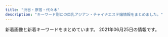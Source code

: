 ```yaml
---
title: "渋谷・原宿・代々木"
description: "キーワード別にの巨乳アジアン・チャイナエステ嬢情報をまとめました。"
---
```


新着画像と新着キーワードをまとめています。
2021年06月25日の情報です。

<DmmAffiliateIns />
<KeywordTable
  shops={
    [
    {
        "name": "\u6ce1\u6ce1\u30d5\u30a7\u30a2\u30ea\u30fc",
        "keywords": {
            "D": 4,
            "88": 5,
            "87": 5,
            "86": 3,
            "F": 1,
            "E": 2,
            "C": 17,
            "85": 4
        },
        "img_links": [
            "http://awaawa-fairy.work/sp/img/sys.jpg",
            "http://awaawa-fairy.work/sp/img/p-18.png",
            "http://awaawa-fairy.work/sp/img/sta22.png",
            "http://awaawa-fairy.work/sp/img/sta29.png",
            "http://awaawa-fairy.work/img/sta18.png",
            "http://awaawa-fairy.work/img/st26.png",
            "http://awaawa-fairy.work/sp/img/sta15.png",
            "http://awaawa-fairy.work/img/st4.png",
            "http://awaawa-fairy.work/sp/img/sta18.png",
            "http://awaawa-fairy.work/img/sta28.png",
            "http://awaawa-fairy.work/img/st22.png",
            "http://awaawa-fairy.work/img/st15.png",
            "http://awaawa-fairy.work/img/st17.png",
            "http://awaawa-fairy.work/sp/img/p-22.png",
            "http://awaawa-fairy.work/sp/img/sta17.png",
            "http://awaawa-fairy.work/img/st18.png",
            "http://awaawa-fairy.work/img/mo.png",
            "http://awaawa-fairy.work/img/head.png",
            "http://awaawa-fairy.work/img/st017.png",
            "http://awaawa-fairy.work/img/sta17.png",
            "http://awaawa-fairy.work/sp/img/mv.jpg",
            "http://awaawa-fairy.work/sp/img/pc.jpg",
            "http://awaawa-fairy.work/img/nos.png",
            "http://awaawa-fairy.work/sp/img/t-t.jpg",
            "http://awaawa-fairy.work/sp/img/sta26.png",
            "http://awaawa-fairy.work/sp/img/t-s.jpg",
            "http://awaawa-fairy.work/sp/img/time.jpg",
            "http://awaawa-fairy.work/sp/img/t-a.jpg",
            "http://awaawa-fairy.work/sp/img/add.jpg",
            "http://awaawa-fairy.work/img/sta29.png",
            "http://awaawa-fairy.work/sp/img/tit.jpg",
            "http://awaawa-fairy.work/sp/img/line.jpg",
            "http://awaawa-fairy.work/sp/img/sta28.png",
            "http://awaawa-fairy.work/img/st27.png",
            "http://awaawa-fairy.work/img/st018.png",
            "http://awaawa-fairy.work/sp/img/sta27.png",
            "http://awaawa-fairy.work/sp/img/t-r.jpg",
            "http://awaawa-fairy.work/img/bottom.png",
            "http://awaawa-fairy.work/sp/img/botton.jpg",
            "http://awaawa-fairy.work/sp/img/p-28.png",
            "http://awaawa-fairy.work/img/sta26.png",
            "http://awaawa-fairy.work/sp/img/pic.jpg",
            "http://awaawa-fairy.work/img/sta27.png",
            "http://awaawa-fairy.work/img/st29.png",
            "http://awaawa-fairy.work/sp/img/tel.jpg",
            "http://awaawa-fairy.work/img/st28.png",
            "http://awaawa-fairy.work/img/sta22.png",
            "http://awaawa-fairy.work/img/sta15.png",
            "http://awaawa-fairy.work/sp/img/info.jpg",
            "http://awaawa-fairy.work/sp/img/t-o.jpg"
        ],
        "url": "http://awaawa-fairy.work/",
        "station": "JR\u6e0b\u8c37\u99c5\u897f\u53e3"
    },
    {
        "station": "JR\u6e0b\u8c37\u99c5\u30cf\u30c1\u516c\u53e3",
        "img_links": [
            "http://www.e-god.work/images/int1.jpg",
            "http://www.e-god.work/images/int2.jpg",
            "http://www.e-god.work/images/line.png",
            "http://www.e-god.work/img/koko1.jpg",
            "http://www.e-god.work/images/sys1.jpg",
            "http://www.e-god.work/images/interior_t.jpg",
            "http://www.e-god.work/images/info.jpg",
            "http://www.e-god.work/images/sys2.jpg",
            "http://www.e-god.work/images/4.jpg",
            "http://www.e-god.work/images/tel.jpg",
            "http://www.e-god.work/img/yuki1.jpg",
            "http://www.e-god.work/images/2.jpg",
            "http://www.e-god.work/images/mobile.jpg",
            "http://www.e-god.work/images/ais.jpg",
            "http://www.e-god.work/img/zb.jpg",
            "http://www.e-god.work/images/staff_t.jpg",
            "http://www.e-god.work/img/eri1.jpg",
            "http://www.e-god.work/images/head.jpg",
            "http://www.e-god.work/img/koko2.jpg",
            "http://www.e-god.work/images/news.jpg",
            "http://www.e-god.work/images/1.jpg"
        ],
        "url": "http://www.e-god.work/",
        "keywords": {},
        "name": "\u30b9\u30ef\u30f3"
    },
    {
        "station": "JR\u4ee3\u3005\u6728\u99c5",
        "keywords": {},
        "img_links": [
            "http://www.kaede-es.club/images/staff/2/momo.jpg",
            "http://www.kaede-es.club/images/staff/mimi.jpg",
            "http://www.kaede-es.club/images/nav/nav-staff.jpg",
            "http://www.kaede-es.club/images/nav/nav-sys.jpg",
            "http://www.kaede-es.club/images/staff/2/riri.jpg",
            "http://www.kaede-es.club/css/2.jpeg",
            "http://www.kaede-es.club/images/staff/6.jpg",
            "http://www.kaede-es.club/psd/off2-1.jpg",
            "http://www.kaede-es.club/images/staff/900938665947495901-225x300.jpg",
            "http://www.kaede-es.club/images/staff/4/yuyu2.jpg",
            "http://www.kaede-es.club/images/staff/neinei2.jpg",
            "http://www.kaede-es.club/images/index-tiba_02.jpg",
            "http://www.kaede-es.club/images/shop/DSC_0087-221x300.jpg",
            "http://www.kaede-es.club/images/index-tiba_13.jpg",
            "http://www.kaede-es.club/images/staff/2/7.jpg",
            "http://www.kaede-es.club/images/index-tiba_10.jpg",
            "http://www.kaede-es.club/images/index-tiba_09.jpg",
            "http://www.kaede-es.club/images/nav/nav-job.jpg",
            "http://www.kaede-es.club/psd/off32.jpg",
            "http://www.kaede-es.club/images/shop/DSC_0998-199x300.jpg",
            "http://www.kaede-es.club/images/shop/DSC_0086-300x199.jpg",
            "http://www.kaede-es.club/images/staff/2/hana.jpg",
            "http://www.kaede-es.club/images/staff/4/sati.jpg",
            "http://www.kaede-es.club/images/t-off-ico.jpg",
            "http://www.kaede-es.club/images/index-tiba_04.jpg"
        ],
        "url": "http://www.kaede-es.club/",
        "name": "\u6953"
    },
    {
        "img_links": [
            "http://kokoronosato.tyo.cm/link/walker88.jpg",
            "http://kokoronosato.tyo.cm/link/8831.jpg",
            "http://kokoronosato.tyo.cm/images/themes/pink/s_staff.png",
            "http://kokoronosato.tyo.cm/images/themes/pink/r3.jpg",
            "http://kokoronosato.tyo.cm/link/massage-de_88_31.jpg",
            "http://kokoronosato.tyo.cm/photos/sites/15/2020/08/2020082205443766.jpg",
            "http://kokoronosato.tyo.cm/images/themes/pink/s_pickup.png",
            "http://kokoronosato.tyo.cm/images/room3.jpg",
            "http://kokoronosato.tyo.cm/photos/sites/15/2020/08/2020082205444313.jpg",
            "http://kokoronosato.tyo.cm/images/themes/pink/mobile.jpg",
            "http://kokoronosato.tyo.cm/link/esthelove88-31.jpg",
            "http://kokoronosato.tyo.cm/images/themes/pink/s_news.png",
            "http://kokoronosato.tyo.cm/images/themes/pink/s_newface.png",
            "http://menlog.net/link/menlog8831.jpg",
            "http://kokoronosato.tyo.cm/images/themes/pink/line.png",
            "http://kokoronosato.tyo.cm/photos/sites/15/2019/07/2019072809445954.jpg",
            "http://kokoronosato.tyo.cm/images/themes/pink/s_link.png",
            "http://kokoronosato.tyo.cm/images/room2.jpg",
            "http://kokoronosato.tyo.cm/photos/sites/15/2020/08/2020082205444661.jpg",
            "http://kokoronosato.tyo.cm/link/e0016.jpg",
            "http://kokoronosato.tyo.cm/photos/sites/15/2020/08/2020082203135850.jpg",
            "http://kokoronosato.tyo.cm/images/room4.jpg",
            "http://kokoronosato.tyo.cm/images/themes/pink/s_ranking.png",
            "http://kokoronosato.tyo.cm/images/themes/pink/no1.png",
            "http://kokoronosato.tyo.cm/images/themes/pink/no2.png",
            "http://kokoronosato.tyo.cm/images/room1.jpg",
            "http://kokoronosato.tyo.cm/link/88x31b.jpg",
            "http://kokoronosato.tyo.cm/photos/sites/15/2019/07/2019072809470568.jpg",
            "http://kokoronosato.tyo.cm/photos/sites/15/2019/07/2019072809450776.jpg",
            "http://kokoronosato.tyo.cm/photos/sites/15/2020/08/2020082203150030.jpg"
        ],
        "keywords": {
            "83": 3,
            "D": 17,
            "85": 3,
            "86": 8,
            "87": 5,
            "C": 13
        },
        "name": "\u68ee\u306e\u9999",
        "url": "http://kokoronosato.tyo.cm/",
        "station": "JR\u6e0b\u8c37\u99c5\u6771\u53e3"
    },
    {
        "url": "http://angel.est.cm/",
        "keywords": {},
        "name": "Angel",
        "station": "JR\u6e0b\u8c37\u99c5\u5bae\u76ca\u5742\u53e3",
        "img_links": []
    },
    {
        "url": "http://www.ogon.work/",
        "keywords": {
            "84": 59,
            "87": 12,
            "E": 7,
            "D": 16,
            "86": 14,
            "C": 60
        },
        "img_links": [
            "http://www.ogon.work/staff/ai3.jpg",
            "http://www.ogon.work/img/bana02.jpg",
            "http://www.ogon.work/staff/aya3.jpg",
            "http://www.ogon.work/staff/aya1.jpg",
            "http://www.ogon.work/staff/ai2.jpg",
            "http://www.ogon.work/staff/yuki2.jpg",
            "http://www.ogon.work/img/bana03.jpg",
            "http://www.ogon.work/img/icon/new.jpg",
            "http://www.ogon.work/img/contentsbottom.png",
            "http://www.ogon.work/staff/ayumi2.jpg",
            "http://www.ogon.work/staff/momo1.jpg",
            "http://www.ogon.work/staff/hana1.jpg",
            "http://www.ogon.work/staff/ayumi3.jpg",
            "http://www.ogon.work/img/interior.jpg",
            "http://www.ogon.work/staff/yuki1.jpg",
            "http://www.ogon.work/img/s/s_qa.png",
            "http://www.ogon.work/staff/ayumi1.jpg",
            "http://www.ogon.work/staff/aya2.jpg",
            "http://www.ogon.work/staff/ai1.jpg"
        ],
        "station": "JR\u6e0b\u8c37\u99c5\u30cf\u30c1\u516c\u53e3",
        "name": "\u9ec4\u91d1\u6d77\u5cb8"
    },
    {
        "img_links": [
            "http://www.aixin.co.jp/images/price/tokusen.jpg",
            "http://www.aixin.co.jp/images/staff/ayaka/1.jpg",
            "http://www.aixin.co.jp/images/price/hirou.jpg",
            "http://www.aixin.co.jp/images/costume/2.png",
            "http://www.aixin.co.jp/images/staff/miya2/miya2.jpg",
            "http://www.aixin.co.jp/images/costume/3.png",
            "http://www.aixin.co.jp/images/costume/1.png",
            "http://www.aixin.co.jp/images/staff/miki/miki.jpg",
            "http://www.aixin.co.jp/images/staff/jyujyu/jyujyu.jpg",
            "http://www.aixin.co.jp/images/costume/4.png",
            "http://www.aixin.co.jp/images/staff/chiemi/1.jpg",
            "http://www.aixin.co.jp/images/staff/yuzu/2.jpg",
            "http://www.aixin.co.jp/images/staff/sara/1.jpg",
            "http://www.aixin.co.jp/images/staff/sara/sara.jpg",
            "http://www.aixin.co.jp/images/staff/yuzu/yuzu.jpg",
            "http://www.aixin.co.jp/images/wanted/wanted.png",
            "http://www.aixin.co.jp/images/top/top.jpg",
            "http://www.aixin.co.jp/images/costume/6.png",
            "http://www.aixin.co.jp/images/staff/ayaka/ayaka.jpg",
            "http://www.aixin.co.jp/images/staff/jyujyu/1.jpg",
            "http://www.aixin.co.jp/images/top_pic/top2.jpg",
            "http://www.aixin.co.jp/images/costume/7.png",
            "http://www.aixin.co.jp/images/price/long.jpg",
            "http://www.aixin.co.jp/images/staff/mina/2.jpg",
            "http://www.aixin.co.jp/images/staff/miki/2.jpg",
            "http://www.aixin.co.jp/images/staff/ruru2/ruru2.jpg",
            "http://www.aixin.co.jp/images/staff/chiemi/chiemi.jpg",
            "http://www.aixin.co.jp/images/price/aroma.jpg",
            "http://www.aixin.co.jp/images/map/google.png"
        ],
        "name": "\u30a2\u30a4\u30b7\u30f3",
        "keywords": {},
        "station": "JR\u6e0b\u8c37\u99c5",
        "url": "http://www.aixin.co.jp/"
    }
]
}
/>
<DmmAffiliateScript />
